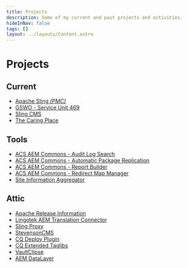 ```yaml
---
title: Projects
description: Some of my current and past projects and activities.
hideInNav: false
tags: []
layout: ../layouts/Content.astro
---
```


# Projects
  
## Current

* [Apache Sling _(PMC)_](http://sling.apache.org)
* [GSWO - Service Unit 469](http://www.gswo-valleyridge.org)
* [Sling CMS](https://github.com/apache/sling-org-apache-sling-app-cms)
* [The Caring Place](https://thecaringplace.info)
  
## Tools

* [ACS AEM Commons - Audit Log Search](https://adobe-consulting-services.github.io/acs-aem-commons/features/audit-log-search/index.html)
* [ACS AEM Commons - Automatic Package Replication](https://adobe-consulting-services.github.io/acs-aem-commons/features/automatic-package-replicator/index.html)
* [ACS AEM Commons - Report Builder](https://adobe-consulting-services.github.io/acs-aem-commons/features/report-builder/index.html)
* [ACS AEM Commons - Redirect Map Manager](https://adobe-consulting-services.github.io/acs-aem-commons/features/redirect-map-manager/index.html)
* [Site Information Aggregator](/site-info/)
  
## Attic

* [Apache Release Information](/api-docs/apache-release-info.html)
* [Lingotek AEM Translation Connector](https://www.lingotek.com/adobe%5Fexperience%5Fmanager)
* [Sling Proxy](https://github.com/SixDimensions/sling-proxy)
* [StevensonCMS](http://stevensoncms.github.io/)
* [CQ Deploy Plugin](https://github.com/SixDimensions/cq-deploy-plugin)
* [CQ Extended Taglibs](https://github.com/SixDimensions/cqex-tld)
* [VaultClipse](http://sourceforge.net/projects/vaultclipse/)
* [AEM DataLayer](https://github.com/PerficientDigital/AEM-DataLayer)